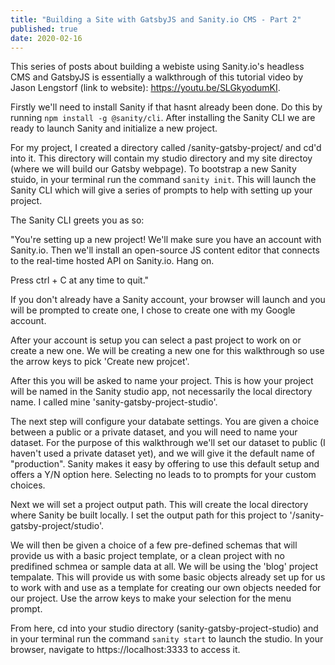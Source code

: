 ```yaml
---
title: "Building a Site with GatsbyJS and Sanity.io CMS - Part 2"
published: true
date: 2020-02-16
---
```


This series of posts about building a webiste using Sanity.io's headless CMS and GatsbyJS is essentially a walkthrough of this tutorial video by Jason Lengstorf (link to website): https://youtu.be/SLGkyodumKI.

Firstly we'll need to install Sanity if that hasnt already been done. Do this by running `npm install -g @sanity/cli`. After installing the Sanity CLI we are ready to launch Sanity and initialize a new project. 

For my project, I created a directory called /sanity-gatsby-project/ and cd'd into it. This directory will contain my studio directory and my site directoy (where we will build our Gatsby webpage). To bootstrap a new Sanity stuido, in your terminal run the command `sanity init`. This will launch the Sanity CLI which will give a series of prompts to help with setting up your project. 

The Sanity CLI greets you as so: 

"You're setting up a new project!
We'll make sure you have an account with Sanity.io. Then we'll
install an open-source JS content editor that connects to
the real-time hosted API on Sanity.io. Hang on.

Press ctrl + C at any time to quit." 

If you don't already have a Sanity account, your browser will launch and you will be prompted to create one, I chose to create one with my Google account. 

After your account is setup you can select a past project to work on or create a new one. We will be creating a new one for this walkthrough so use the arrow keys to pick 'Create new projcet'.

After this you will be asked to name your project. This is how your project will be named in the Sanity studio app, not necessarily the local directory name. I called mine 'sanity-gatsby-project-studio'. 

The next step will configure your databate settings. You are given a choice between a public or a private dataset, and you will need to name your dataset. For the purpose of this walkthrough we'll set our dataset to public (I haven't used a private dataset yet), and we will give it the default name of "production". Sanity makes it easy by offering to use this default setup and offers a Y/N option here. Selecting no leads to to prompts for your custom choices. 

Next we will set a project output path. This will create the local directory where Sanity be built locally. I set the output path for this project to '/sanity-gatsby-project/studio'.

We will then be given a choice of a few pre-defined schemas that will provide us with a basic project template, or a clean project with no predifined schmea or sample data at all. We will be using the 'blog' project tempalate. This will provide us with some basic objects already set up for us to work with and use as a template for creating our own objects needed for our project. Use the arrow keys to make your selection for the menu prompt.

From here, cd into your studio directory (sanity-gatsby-project-studio) and in your terminal run the command `sanity start` to launch the studio. In your browser, navigate to https://localhost:3333 to access it. 
